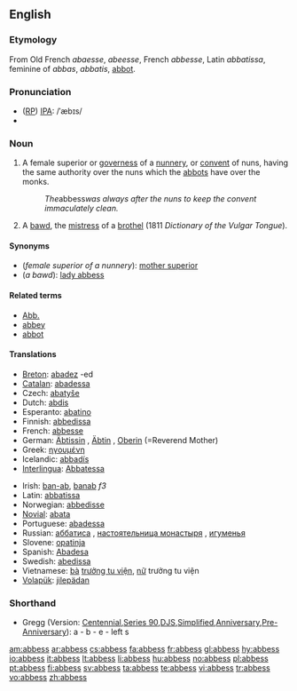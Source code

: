 == English ==
{{Wikisource1911Enc|Abbess}}
{{wikipedia}}

=== Etymology ===
From Old French ''abaesse'', ''abeesse'', French ''abbesse'', Latin ''abbatissa'', feminine of ''abbas'', ''abbatis'', [[abbot]].

=== Pronunciation ===
* ([[RP]]) [[IPA]]: /ˈæbɪs/
* {{audio|en-us-abbess.ogg|Audio (US)}}

=== Noun ===
{{en-noun|es}}

# A female superior or [[governess]] of a [[nunnery]], or [[convent]] of nuns, having the same authority over the nuns which the [[abbots]] have over the monks.
#: ''The ''abbess'' was always after the nuns to keep the convent immaculately clean.''
# {{1811}} A [[bawd]], the [[mistress]] of a [[brothel]] (1811 ''Dictionary of the Vulgar Tongue'').

==== Synonyms ====
* (''female superior of a nunnery''): [[mother superior]]
* (''a bawd''): [[lady abbess]]

==== Related terms ====
* [[Abb.]]
* [[abbey]]
* [[abbot]]

==== Translations ====
{{trans-top|female superior of a nunnery}}
* [[Breton]]: [[abadez]] {{f}} -ed {{p}}
* [[Catalan]]: [[abadessa]] {{f}}
* Czech: [[abatyše]] {{f}}
* Dutch: [[abdis]]
* Esperanto: [[abatino]]
* Finnish: [[abbedissa]]
* French: [[abbesse]] {{f}}
* German: [[Äbtissin]] {{f}}, [[Äbtin]] {{f}}, [[Oberin]] {{f}} (=Reverend Mother)
* Greek: [[ηγουμένη]]
* Icelandic: [[abbadís]] {{f}}
* [[Interlingua]]: [[Abbatessa]]
{{trans-mid}}
* Irish: [[ban-ab]], [[banab]] ''f3''
* Latin: [[abbatissa]]
* Norwegian: [[abbedisse]]
* [[Novial]]: [[abata]]
* Portuguese: [[abadessa]]
* Russian: [[аббатиса]] {{f}}, [[настоятельница монастыря]] {{f}}, [[игуменья]] {{f}}
* Slovene: [[opatinja]] {{f}}
* Spanish: [[abadesa|Abadesa]]
* Swedish: [[abedissa]]
* Vietnamese: [[bà]] [[trưởng tu viện]], [[nữ]] trưởng tu viện
* [[Volapük]]: [[jilepädan]]
{{trans-bottom}}

=== Shorthand ===
* Gregg (Version: [http://en.wikipedia.org/wiki/Gregg_Shorthand#Centennial_Gregg_Shorthand Centennial],[http://en.wikipedia.org/wiki/Gregg_Shorthand#Series_90_Gregg_Shorthand Series 90],[http://en.wikipedia.org/wiki/Gregg_Shorthand#Diamond_Jubilee_Gregg_Shorthand  DJS],[http://en.wikipedia.org/wiki/Gregg_Shorthand#Simplified_Gregg_Shorthand Simplified],[http://en.wikipedia.org/wiki/Gregg_Shorthand#Anniversary_Gregg_Shorthand Anniversary],[http://en.wikipedia.org/wiki/Gregg_Shorthand#Pre-Anniversary_Gregg_Shorthand Pre-Anniversary]): a - b - e - left s

[[am:abbess]]
[[ar:abbess]]
[[cs:abbess]]
[[fa:abbess]]
[[fr:abbess]]
[[gl:abbess]]
[[hy:abbess]]
[[io:abbess]]
[[it:abbess]]
[[lt:abbess]]
[[li:abbess]]
[[hu:abbess]]
[[no:abbess]]
[[pl:abbess]]
[[pt:abbess]]
[[fi:abbess]]
[[sv:abbess]]
[[ta:abbess]]
[[te:abbess]]
[[vi:abbess]]
[[tr:abbess]]
[[vo:abbess]]
[[zh:abbess]]